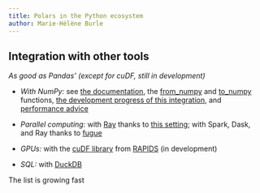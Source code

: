 ```yaml
---
title: Polars in the Python ecosystem
author: Marie-Hélène Burle
---
```


## Integration with other tools

*As good as Pandas' (except for cuDF, still in development)*

- *With NumPy:* see [the documentation](https://docs.pola.rs/user-guide/expressions/numpy/), the [from_numpy](https://docs.pola.rs/py-polars/html/reference/api/polars.from_numpy.html) and [to_numpy](https://docs.pola.rs/py-polars/html/reference/dataframe/api/polars.DataFrame.to_numpy.html) functions, [the development progress of this integration](https://github.com/pola-rs/polars/issues/14334), and [performance advice](https://kevinheavey.github.io/modern-polars/performance.html#numpy-can-make-polars-faster)

- *Parallel computing:* with [Ray](https://github.com/ray-project/ray/issues/26131) thanks to [this setting](https://docs.ray.io/en/latest/data/api/data_context.html#ray.data.DataContext); with Spark, Dask, and Ray thanks to [fugue](https://github.com/fugue-project/fugue/)

- *GPUs:* with the [cuDF library](https://github.com/rapidsai/cudf) from [RAPIDS](https://rapids.ai/) (in development)

- *SQL:* with [DuckDB](https://github.com/duckdb/duckdb)

The list is growing fast
